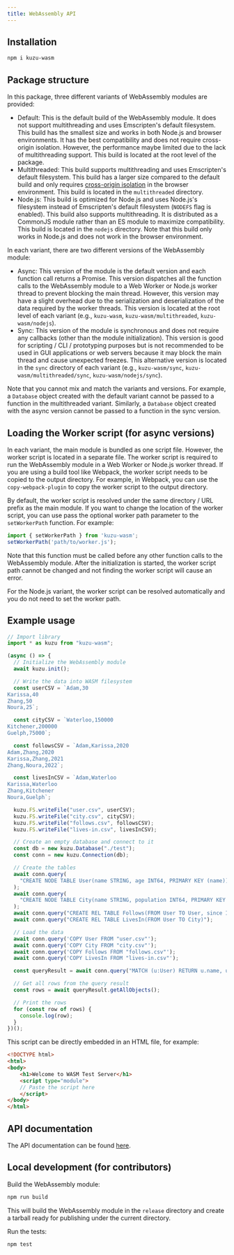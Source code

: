 ```yaml
---
title: WebAssembly API
---
```


## Installation
```bash
npm i kuzu-wasm
```

## Package structure
In this package, three different variants of WebAssembly modules are provided:
- Default: This is the default build of the WebAssembly module. It does not support multithreading and uses Emscripten's default filesystem. This build has the smallest size and works in both Node.js and browser environments. It has the best compatibility and does not require cross-origin isolation. However, the performance maybe limited due to the lack of multithreading support. This build is located at the root level of the package.
- Multithreaded: This build supports multithreading and uses Emscripten's default filesystem. This build has a larger size compared to the default build and only requires [cross-origin isolation](https://web.dev/articles/cross-origin-isolation-guide) in the browser environment. This build is located in the `multithreaded` directory.
- Node.js: This build is optimized for Node.js and uses Node.js's filesystem instead of Emscripten's default filesystem (`NODEFS` flag is enabled). This build also supports multithreading. It is distributed as a CommonJS module rather than an ES module to maximize compatibility. This build is located in the `nodejs` directory. Note that this build only works in Node.js and does not work in the browser environment.

In each variant, there are two different versions of the WebAssembly module:
- Async: This version of the module is the default version and each function call returns a Promise. This version dispatches all the function calls to the WebAssembly module to a Web Worker or Node.js worker thread to prevent blocking the main thread. However, this version may have a slight overhead due to the serialization and deserialization of the data required by the worker threads. This version is located at the root level of each variant (e.g., `kuzu-wasm`, `kuzu-wasm/multithreaded`, `kuzu-wasm/nodejs`).
- Sync: This version of the module is synchronous and does not require any callbacks (other than the module initialization). This version is good for scripting / CLI / prototyping purposes but is not recommended to be used in GUI applications or web servers because it may block the main thread and cause unexpected freezes. This alternative version is located in the `sync` directory of each variant (e.g., `kuzu-wasm/sync`, `kuzu-wasm/multithreaded/sync`, `kuzu-wasm/nodejs/sync`).

Note that you cannot mix and match the variants and versions. For example, a `Database` object created with the default variant cannot be passed to a function in the multithreaded variant. Similarly, a `Database` object created with the async version cannot be passed to a function in the sync version.

## Loading the Worker script (for async versions)
In each variant, the main module is bundled as one script file. However, the worker script is located in a separate file. The worker script is required to run the WebAssembly module in a Web Worker or Node.js worker thread. If you are using a build tool like Webpack, the worker script needs to be copied to the output directory. For example, in Webpack, you can use the `copy-webpack-plugin` to copy the worker script to the output directory. 

By default, the worker script is resolved under the same directory / URL prefix as the main module. If you want to change the location of the worker script, you can use pass the optional worker path parameter to the `setWorkerPath` function. For example:
```javascript
import { setWorkerPath } from 'kuzu-wasm';
setWorkerPath('path/to/worker.js');
```

Note that this function must be called before any other function calls to the WebAssembly module. After the initialization is started, the worker script path cannot be changed and not finding the worker script will cause an error.

For the Node.js variant, the worker script can be resolved automatically and you do not need to set the worker path.

## Example usage

```js
// Import library
import * as kuzu from "kuzu-wasm";

(async () => {
  // Initialize the WebAssembly module
  await kuzu.init();

  // Write the data into WASM filesystem
  const userCSV = `Adam,30
Karissa,40
Zhang,50
Noura,25`;

  const cityCSV = `Waterloo,150000
Kitchener,200000
Guelph,75000`;

  const followsCSV = `Adam,Karissa,2020
Adam,Zhang,2020
Karissa,Zhang,2021
Zhang,Noura,2022`;

  const livesInCSV = `Adam,Waterloo
Karissa,Waterloo
Zhang,Kitchener
Noura,Guelph`;

  kuzu.FS.writeFile("user.csv", userCSV);
  kuzu.FS.writeFile("city.csv", cityCSV);
  kuzu.FS.writeFile("follows.csv", followsCSV);
  kuzu.FS.writeFile("lives-in.csv", livesInCSV);

  // Create an empty database and connect to it
  const db = new kuzu.Database("./test");
  const conn = new kuzu.Connection(db);

  // Create the tables
  await conn.query(
    "CREATE NODE TABLE User(name STRING, age INT64, PRIMARY KEY (name))"
  );
  await conn.query(
    "CREATE NODE TABLE City(name STRING, population INT64, PRIMARY KEY (name))"
  );
  await conn.query("CREATE REL TABLE Follows(FROM User TO User, since INT64)");
  await conn.query("CREATE REL TABLE LivesIn(FROM User TO City)");

  // Load the data
  await conn.query('COPY User FROM "user.csv"');
  await conn.query('COPY City FROM "city.csv"');
  await conn.query('COPY Follows FROM "follows.csv"');
  await conn.query('COPY LivesIn FROM "lives-in.csv"');

  const queryResult = await conn.query("MATCH (u:User) RETURN u.name, u.age;");

  // Get all rows from the query result
  const rows = await queryResult.getAllObjects();

  // Print the rows
  for (const row of rows) {
    console.log(row);
  }
})();
```

This script can be directly embedded in an HTML file, for example:
```html
<!DOCTYPE html>
<html>
<body>
    <h1>Welcome to WASM Test Server</h1>
    <script type="module">
    // Paste the script here
    </script>
</body>
</html>
```

## API documentation
The API documentation can be found [here](https://kuzudb.com/api-docs/wasm/).

## Local development (for contributors)
Build the WebAssembly module:
```bash
npm run build
```

This will build the WebAssembly module in the `release` directory and create a tarball ready for publishing under the current directory.

Run the tests:
```bash
npm test
```
